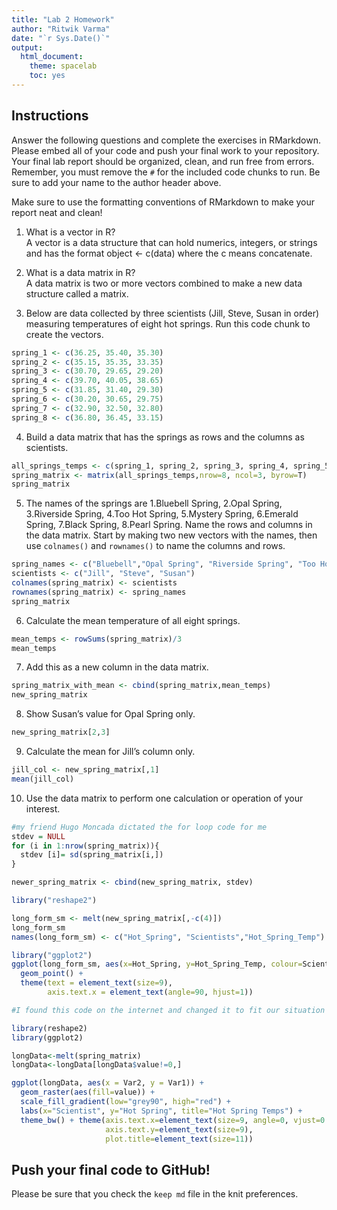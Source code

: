 ```yaml
---
title: "Lab 2 Homework"
author: "Ritwik Varma"
date: "`r Sys.Date()`"
output:
  html_document:
    theme: spacelab
    toc: yes
---
```


## Instructions
Answer the following questions and complete the exercises in RMarkdown. Please embed all of your code and push your final work to your repository. Your final lab report should be organized, clean, and run free from errors. Remember, you must remove the `#` for the included code chunks to run. Be sure to add your name to the author header above.  

Make sure to use the formatting conventions of RMarkdown to make your report neat and clean!  

1. What is a vector in R?  
A vector is a data structure that can hold numerics, integers, or strings and has the format object <- c(data) where the c means concatenate. 

2. What is a data matrix in R?  
A data matrix is two or more vectors combined to make a new data structure called a matrix. 

3. Below are data collected by three scientists (Jill, Steve, Susan in order) measuring temperatures of eight hot springs. Run this code chunk to create the vectors.  
```r
spring_1 <- c(36.25, 35.40, 35.30)
spring_2 <- c(35.15, 35.35, 33.35)
spring_3 <- c(30.70, 29.65, 29.20)
spring_4 <- c(39.70, 40.05, 38.65)
spring_5 <- c(31.85, 31.40, 29.30)
spring_6 <- c(30.20, 30.65, 29.75)
spring_7 <- c(32.90, 32.50, 32.80)
spring_8 <- c(36.80, 36.45, 33.15)
```

4. Build a data matrix that has the springs as rows and the columns as scientists.

```r
all_springs_temps <- c(spring_1, spring_2, spring_3, spring_4, spring_5, spring_6, spring_7, spring_8)
spring_matrix <- matrix(all_springs_temps,nrow=8, ncol=3, byrow=T)
spring_matrix


```


5. The names of the springs are 1.Bluebell Spring, 2.Opal Spring, 3.Riverside Spring, 4.Too Hot Spring, 5.Mystery Spring, 6.Emerald Spring, 7.Black Spring, 8.Pearl Spring. Name the rows and columns in the data matrix. Start by making two new vectors with the names, then use `colnames()` and `rownames()` to name the columns and rows.
```r
spring_names <- c("Bluebell","Opal Spring", "Riverside Spring", "Too Hot Spring", "Mystery Spring", "Emerald Spring", "Black Spring", "Pearl Spring")
scientists <- c("Jill", "Steve", "Susan")
colnames(spring_matrix) <- scientists
rownames(spring_matrix) <- spring_names
spring_matrix
```

6. Calculate the mean temperature of all eight springs.

```r
mean_temps <- rowSums(spring_matrix)/3
mean_temps
```


7. Add this as a new column in the data matrix.  

```r
spring_matrix_with_mean <- cbind(spring_matrix,mean_temps)
new_spring_matrix

```

8. Show Susan's value for Opal Spring only.
```r
new_spring_matrix[2,3]
```


9. Calculate the mean for Jill's column only. 

```r
jill_col <- new_spring_matrix[,1]
mean(jill_col)
```


10. Use the data matrix to perform one calculation or operation of your interest.

```r
#my friend Hugo Moncada dictated the for loop code for me 
stdev = NULL
for (i in 1:nrow(spring_matrix)){
  stdev [i]= sd(spring_matrix[i,])
}

newer_spring_matrix <- cbind(new_spring_matrix, stdev)
```


```r
library("reshape2")

long_form_sm <- melt(new_spring_matrix[,-c(4)])
long_form_sm
names(long_form_sm) <- c("Hot_Spring", "Scientists","Hot_Spring_Temp")

library("ggplot2")
ggplot(long_form_sm, aes(x=Hot_Spring, y=Hot_Spring_Temp, colour=Scientists)) + 
  geom_point() + 
  theme(text = element_text(size=9), 
        axis.text.x = element_text(angle=90, hjust=1))
```



```r
#I found this code on the internet and changed it to fit our situation

library(reshape2)
library(ggplot2)

longData<-melt(spring_matrix)
longData<-longData[longData$value!=0,]

ggplot(longData, aes(x = Var2, y = Var1)) + 
  geom_raster(aes(fill=value)) + 
  scale_fill_gradient(low="grey90", high="red") +
  labs(x="Scientist", y="Hot Spring", title="Hot Spring Temps") +
  theme_bw() + theme(axis.text.x=element_text(size=9, angle=0, vjust=0.3),
                     axis.text.y=element_text(size=9),
                     plot.title=element_text(size=11))


```


## Push your final code to GitHub!
Please be sure that you check the `keep md` file in the knit preferences.  